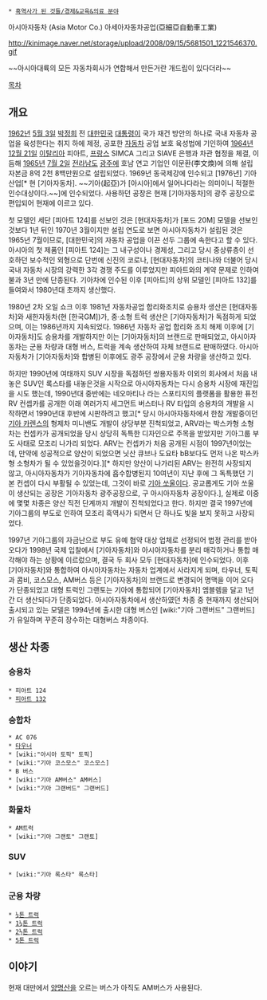  * [[흑역사가 된 것들/경제&교육&의료 분야]]

아시아자동차 (Asia Motor Co.)
아세아자동차공업(亞細亞自動車工業)


http://kinimage.naver.net/storage/upload/2008/09/15/5681501_1221546370.gif 

~~아시아대륙의 모든 자동차회사가 연합해서 만든거란 개드립이 있다더라~~

[[목차]]
== 개요 ==
[[1962년]] [[5월 3일]] [[박정희]] 전 [[대한민국]] [[대통령]]이 국가 재건 방안의 하나로 국내 자동차 공업을 육성한다는 취지 하에 제정, 공포한 [[자동차]] 공업 보호 육성법에 기인하여 [[1964년]] [[12월 21일]] [[이탈리아]] 피아트, [[프랑스]] SIMCA 그리고 SIAVE 은행과 차관 협정을 체결, 이듬해 [[1965년]] [[7월 2일]] [[전라남도]] [[광주광역시|광주]]에 호남 연고 기업인 이문환(李文煥)에 의해 설립 자본금 8억 2천 8백만원으로 설립되었다. 1969년 동국제강에 인수되고 [1976년] 기아산업[* 현 [기아자동차]. ~~기아(起亞)가 [아시아]에서 일어나다라는 의미이니 적절한 인수대상이다.~~]에 인수되었다. 사용하던 공장은 현재 [기아자동차]의 광주 공장으로 편입되어 현재에 이르고 있다.

첫 모델인 세단 [피아트 124]를 선보인 것은 [현대자동차]가 [포드 20M] 모델을 선보인 것보다 1년 뒤인 1970년 3월이지만 설립 연도로 보면 아시아자동차가 설립된 것은 1965년 7월이므로, [대한민국]의 자동차 공업을 이끈 선두 그룹에 속한다고 할 수 있다. 아시아의 첫 제품인 [피아트 124]는 그 내구성이나 경제성, 그리고 당시 중상류층이 선호하던 보수적인 외형으로 단번에 신진의 코로나, [현대자동차]의 코티나와 더불어 당시 국내 자동차 시장의 강력한 3각 경쟁 주도를 이루었지만 피아트와의 계약 문제로 인하여 불과 3년 만에 단종된다. 기아차에 인수된 이후 [피아트]의 상위 모델인 [피아트 132]를 들여와서 1980년대 초까지 생산했다.

1980년 2차 오일 쇼크 이후 1981년 자동차공업 합리화조치로 승용차 생산은 [현대자동차]와 새한자동차(현 [한국GM])가, 중·소형 트럭 생산은 [기아자동차]가 독점하게 되었으며, 이는 1986년까지 지속되었다. 1986년 자동차 공업 합리화 조치 해제 이후에 [기아자동차]도 승용차를 개발하지만 이는 [기아자동차]의 브랜드로 판매되었고, 아시아자동차는 군용 차량과 대형 버스, 트럭을 계속 생산하여 자체 브랜드로 판매하였다. 아시아자동차가 [기아자동차]와 합병된 이후에도 광주 공장에서 군용 차량을 생산하고 있다. 

하지만 1990년에 여태까지 SUV 시장을 독점하던 쌍용자동차 이외의 회사에서 처음 내놓은 SUV인 록스타를 내놓은것을 시작으로 아시아자동차는 다시 승용차 시장에 재진입을 시도 했는데, 1990년대 중반에는 네오마티나 라는 스포티지의 플랫폼을 활용한 퓨전 RV 컨셉카를 공개한 이래 여러가지 세그먼트 버스터나 RV 타입의 승용차의 개발을 시작하면서 1990년대 후반에 시판하려고 했고[* 당시 아시아자동차에서 한참 개발중이던 [[기아 카렌스]]의 형제차 미니밴도 개발이 상당부분 진척되었고, ARV라는 박스카형 소형차는 컨셉카가 공개되었을 당시 상당히 독특한 디자인으로 주목을 받았지만 기아그룹 부도 사태로 모조리 나가리 되었다. ARV는 컨셉카가 처음 공개된 시점이 1997년이었는데, 만약에 성공적으로 양산이 되었으면 닛산 큐브나 도요타 bB보다도 먼저 나온 박스카형 소형차가 될 수 있었을것이다.][* 하지만 양산이 나가리된 ARV는 완전히 사장되지 않고, 아시아자동차가 기아자동차에 흡수합병된지 10여년이 지난 후에 그 독특했던 기본 컨셉이 다시 부활될 수 있었는데, 그것이 바로 [[기아 쏘울]]이다. 공교롭게도 기아 쏘울이 생산되는 공장은 기아자동차 광주공장으로, 구 아시아자동차 공장이다.], 실제로 이중에 몇몇 차종은 양산 직전 단계까지 개발이 진척되었다고 한다. 하지만 결국 1997년에 기아그룹의 부도로 인하여 모조리 흑역사가 되면서 단 하나도 빛을 보지 못하고 사장되었다.

1997년 기아그룹의 자금난으로 부도 유예 협약 대상 업체로 선정되어 법정 관리를 받아 오다가 1998년 국제 입찰에서 [기아자동차]와 아시아자동차를 분리 매각하거나 통합 매각해야 하는 상황에 이르렀으며, 결국 두 회사 모두 [현대자동차]에 인수되었다. 이후 [기아자동차]와 통합하여 아시아자동차는 자동차 업계에서 사라지게 되며, 타우너, 토픽과 콤비, 코스모스, AM버스 등은 [기아자동차]의 브랜드로 변경되어 명맥을 이어 오다가 단종되었고 대형 트럭인 그랜토는 기아에 통합되어 [기아자동차] 엠블렘을 달고 1년간 더 생산되다가 단종되었다. 아시아자동차에서 생산하였던 차종 중 현재까지 생산되어 출시되고 있는 모델은 1994년에 출시한 대형 버스인 [wiki:"기아 그랜버드" 그랜버드]가 유일하며 꾸준히 장수하는 대형버스 차종이다.
== 생산 차종 ==
=== 승용차 ===
 * 피아트 124
 * [[피아트 132]]
=== 승합차 ===
 * AC 076
 * [[타우너]]
 * [wiki:"아시아 토픽" 토픽]
 * [wiki:"기아 코스모스" 코스모스]
 * B 버스
 * [wiki:"기아 AM버스" AM버스]
 * [wiki:"기아 그랜버드" 그랜버드]
=== 화물차 ===
 * AM트럭
 * [wiki:"기아 그랜토" 그랜토]
=== SUV ===
 * [wiki:"기아 록스타" 록스타]
=== 군용 차량 ===
 * [[¼톤 트럭]]
 * [[1¼톤 트럭]]
 * [[2½톤 트럭]]
 * [[5톤 트럭]]

== 이야기 ==
현재 대만에서 [[양명산]]을 오르는 버스가 아직도 AM버스가 사용된다.

